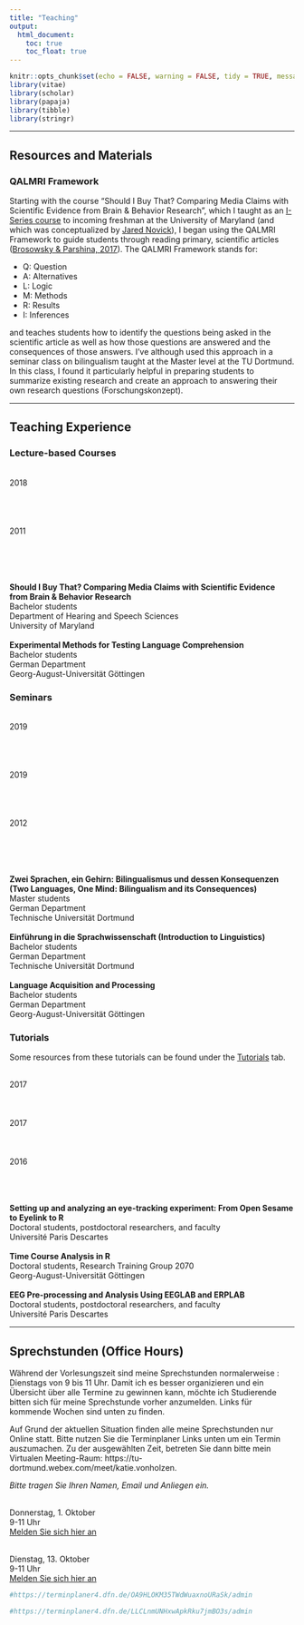 ```yaml
---
title: "Teaching"
output:
  html_document:
    toc: true
    toc_float: true
---
```


```r
knitr::opts_chunk$set(echo = FALSE, warning = FALSE, tidy = TRUE, message = FALSE, error = FALSE)
library(vitae)
library(scholar)
library(papaja)
library(tibble)
library(stringr)
```

----

## Resources and Materials

### QALMRI Framework

Starting with the course "Should I Buy That? Comparing Media Claims with Scientific Evidence from Brain & Behavior Research", which I taught as an [I-Series course](https://gened.umd.edu/i-series/iseries.html) to incoming freshman at the University of Maryland (and which was conceptualized by [Jared Novick](https://hesp.umd.edu/facultyprofile/novick/jared)), I began using the QALMRI Framework to guide students through reading primary, scientific articles ([Brosowsky & Parshina, 2017](https://pdfs.semanticscholar.org/3bed/03eae99d886c3c7967419d3d3cfcb132b1ee.pdf)). The QALMRI Framework stands for:

 * Q: Question
 * A: Alternatives
 * L: Logic
 * M: Methods
 * R: Results
 * I: Inferences
 
and teaches students how to identify the questions being asked in the scientific article as well as how those questions are answered and the consequences of those answers. I've although used this approach in a seminar class on bilingualism taught at the Master level at the TU Dortmund. In this class, I found it particularly helpful in preparing students to summarize existing research and create an approach to answering their own research questions (Forschungskonzept).

----

## Teaching Experience

### Lecture-based Courses

<div class = "row">
  
<div class = "col-sm-2">
<br>2018
<br>
<br>
<br>
<br>
<br>2011
<br>
<br>
<br>
<br>
</div>
  
<div class = "col-lg-6">
<br>**Should I Buy That? Comparing Media Claims with Scientific Evidence from Brain & Behavior Research**
<br>Bachelor students
<br>Department of Hearing and Speech Sciences
<br>University of Maryland
<br>
<br>**Experimental Methods for Testing Language Comprehension**
<br>Bachelor students
<br>German Department
<br>Georg-August-Universität Göttingen
<br>
</div>
</div> 


### Seminars

<div class = "row">
  
<div class = "col-sm-2">
<br>2019
<br>
<br>
<br>
<br>
<br>2019
<br>
<br>
<br>
<br>
<br>2012
<br>
<br>
<br>
<br>
</div>
  
<div class = "col-lg-6">
<br>**Zwei Sprachen, ein Gehirn: Bilingualismus und dessen Konsequenzen (Two Languages, One Mind: Bilingualism and its Consequences)**
<br>Master students
<br>German Department
<br>Technische Universität Dortmund
<br>
<br>**Einführung in die Sprachwissenschaft (Introduction to Linguistics)**
<br>Bachelor students
<br>German Department
<br>Technische Universität Dortmund
<br>
<br>**Language Acquisition and Processing**
<br>Bachelor students
<br>German Department
<br>Georg-August-Universität Göttingen
<br>
</div>
</div> 


### Tutorials

Some resources from these tutorials can be found under the [Tutorials](Tutorials.html) tab.

<div class = "row">
  
<div class = "col-sm-2">
<br>2017
<br>
<br>
<br>
<br>2017
<br>
<br>
<br>
<br>2016
<br>
<br>
<br>
</div>
  
<div class = "col-lg-6">
<br>**Setting up and analyzing an eye-tracking experiment: From Open Sesame to Eyelink to R**
<br>Doctoral students, postdoctoral researchers, and faculty
<br>Université Paris Descartes
<br>
<br>**Time Course Analysis in R**
<br>Doctoral students, Research Training Group 2070
<br>Georg-August-Universität Göttingen
<br>
<br>**EEG Pre-processing and Analysis Using EEGLAB and ERPLAB**
<br>Doctoral students, postdoctoral researchers, and faculty
<br>Université Paris Descartes
<br>
</div>
</div> 


----

## Sprechstunden (Office Hours)

Während der Vorlesungszeit sind meine Sprechstunden normalerweise :
Dienstags von 9 bis 11 Uhr. Damit ich es besser organizieren und ein Übersicht über alle Termine zu gewinnen kann, möchte ich Studierende bitten sich für meine Sprechstunde vorher anzumelden. Links für kommende Wochen sind unten zu finden. 

Auf Grund der aktuellen Situation finden alle meine Sprechstunden nur Online statt. Bitte nutzen Sie die Terminplaner Links unten um ein Termin auszumachen. Zu der ausgewählten Zeit, betreten Sie dann bitte mein Virtualen Meeting-Raum: https://tu-dortmund.webex.com/meet/katie.vonholzen.

*Bitte tragen Sie Ihren Namen, Email und Anliegen ein.*

<br>Donnerstag, 1. Oktober
<br>9-11 Uhr
<br> [Melden Sie sich hier an](https://terminplaner4.dfn.de/OA9HLOKM35TWdWua)


<br>Dienstag, 13. Oktober
<br>9-11 Uhr
<br> [Melden Sie sich hier an](https://terminplaner4.dfn.de/LLCLnmUNHxwApkRk)


```r

#https://terminplaner4.dfn.de/OA9HLOKM35TWdWuaxnoURaSk/admin

```

```r

#https://terminplaner4.dfn.de/LLCLnmUNHxwApkRku7jmBO3s/admin

```